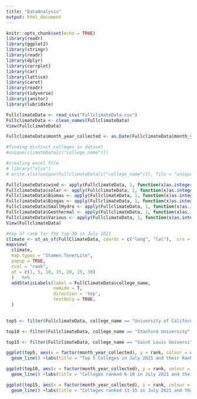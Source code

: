 ```yaml
---
title: "DataAnalysis"
output: html_document
---
```


```r
knitr::opts_chunk$set(echo = TRUE)
library(readr)
library(ggplot2)
library(stringr)
library(readr)
library(dplyr)
library(corrplot)
library(car)
library(lattice)
library(caret)
library(readr)
library(tidyverse)
library(janitor)
library(lubridate)

FullclimateData <- read_csv("FullclimateData.csv")
FullclimateData <- clean_names(FullclimateData)
View(FullclimateData)

FullclimateData$month_year_collected <- as.Date(FullclimateData$month_year_collected, format = "%m/%d/%Y")


```

```r
#finding distinct colleges in dataset
#unique(climateData[c("college_name")])

#creating excel file
# library("xlsx")
# write.xlsx(unique(FullclimateData[c("college_name")]), file = "uniquecolleges.xlsx", sheetName = "UNIQUE COLLEGES", append = FALSE)

```

```r
FullclimateData$wind <- apply(FullclimateData, 1, function(x)as.integer(any(grep('Wind',x))))
FullclimateData$solar <- apply(FullclimateData, 1, function(x)as.integer(any(grep('Solar',x))))
FullclimateData$Biomas <- apply(FullclimateData, 1, function(x)as.integer(any(grep('Biomas',x))))
FullclimateData$Biogas <- apply(FullclimateData, 1, function(x)as.integer(any(grep('Biogas',x))))
FullclimateData$SmallHydro <- apply(FullclimateData, 1, function(x)as.integer(any(grep('Small-hydro',x))))
FullclimateData$Geothermal <- apply(FullclimateData, 1, function(x)as.integer(any(grep('Geothermal',x))))
FullclimateData$Various <- apply(FullclimateData, 1, function(x)as.integer(any(grep('Various',x))))
View(FullclimateData)

```


```r
#map of rank for the top 30 in July 2021
climate <- st_as_sf(FullClimateData, coords = c("long", "lat"),  crs = 4326)
mapview(
  climate, 
  map.types = "Stamen.TonerLite", 
  popup = TRUE, 
  zcol = "rank", 
  at = c(1, 5, 10, 15, 20, 25, 30)
  )   %>% 
  addStaticLabels(label = FullClimateData$college_name,
                  noHide = T,
                  direction = 'top',
                  textOnly = TRUE,
  )
     
```

```r
top5 <- filter(FullclimateData, college_name == "University of California" | college_name =="Arizona State University" | college_name == "Columbia University" | college_name =="University at Buffalo, The State University of New York" | college_name== "Boston University")

top10 <- filter(FullclimateData, college_name == "Stanford University" | college_name =="University of Maryland" | college_name == "Georgetown University" | college_name =="University of Utah" | college_name== "Carnegie Mellon University")

top15 <- filter(FullclimateData, college_name == "Saint Louis University" | college_name =="University of Oklahoma" | college_name == "Northeastern University" | college_name =="Northwestern University" | college_name== "The Ohio State University")

ggplot(top5, aes(x = factor(month_year_collected), y = rank, colour = college_name, group = college_name))+
  geom_line() +labs(title = "Top 5 Colleges in July 2021 and their Ranks Over Time", x = "Month and Year", y = "Rank") + theme(axis.text.x = element_text(angle = 270))

ggplot(top10, aes(x = factor(month_year_collected), y = rank, colour = college_name, group = college_name))+
  geom_line() +labs(title = "Colleges ranked 6-10 in July 2021 and their Ranks Over Time", x = "Month and Year", y = "Rank") + theme(axis.text.x = element_text(angle = 270))

ggplot(top15, aes(x = factor(month_year_collected), y = rank, colour = college_name, group = college_name))+
  geom_line() +labs(title = "Colleges ranked 11-15 in July 2021 and their Ranks Over Time", x = "Month and Year", y = "Rank") + theme(axis.text.x = element_text(angle = 270))
```

